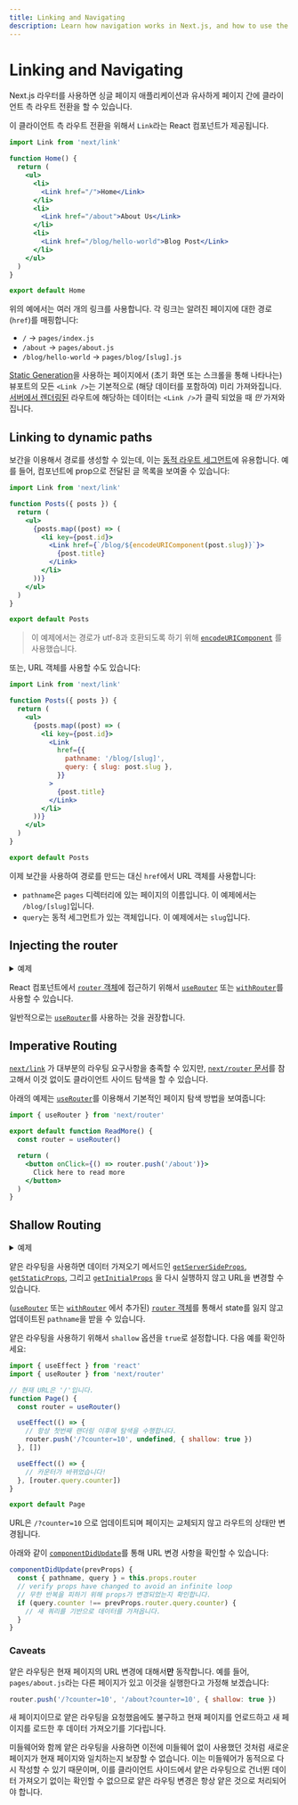 ```yaml
---
title: Linking and Navigating
description: Learn how navigation works in Next.js, and how to use the Link Component and `useRouter` hook.
---
```


# Linking and Navigating

Next.js 라우터를 사용하면 싱글 페이지 애플리케이션과 유사하게 페이지 간에 클라이언트 측 라우트 전환을 할 수 있습니다.

이 클라이언트 측 라우트 전환을 위해서 `Link`라는 React 컴포넌트가 제공됩니다.

```jsx
import Link from 'next/link'

function Home() {
  return (
    <ul>
      <li>
        <Link href="/">Home</Link>
      </li>
      <li>
        <Link href="/about">About Us</Link>
      </li>
      <li>
        <Link href="/blog/hello-world">Blog Post</Link>
      </li>
    </ul>
  )
}

export default Home
```

위의 예에서는 여러 개의 링크를 사용합니다. 각 링크는 알려진 페이지에 대한 경로(`href`)를 매핑합니다:

- `/` → `pages/index.js`
- `/about` → `pages/about.js`
- `/blog/hello-world` → `pages/blog/[slug].js`

[Static Generation](/docs/pages/building-your-application/data-fetching/get-static-props)을 사용하는 페이지에서 (초기 화면 또는 스크롤을 통해 나타나는) 뷰포트의 모든 `<Link />`는 기본적으로 (해당 데이터를 포함하여) 미리 가져와집니다. [서버에서 렌더링된](/docs/pages/building-your-application/data-fetching/get-server-side-props) 라우트에 해당하는 데이터는 `<Link />`가 클릭 되었을 때 _만_ 가져와집니다.

## Linking to dynamic paths

보간을 이용해서 경로를 생성할 수 있는데, 이는 [동적 라우트 세그먼트](/docs/pages/building-your-application/routing/dynamic-routes)에 유용합니다. 예를 들어, 컴포넌트에 prop으로 전달된 글 목록을 보여줄 수 있습니다:

```jsx
import Link from 'next/link'

function Posts({ posts }) {
  return (
    <ul>
      {posts.map((post) => (
        <li key={post.id}>
          <Link href={`/blog/${encodeURIComponent(post.slug)}`}>
            {post.title}
          </Link>
        </li>
      ))}
    </ul>
  )
}

export default Posts
```

> 이 예제에서는 경로가 utf-8과 호환되도록 하기 위해 [`encodeURIComponent`](https://developer.mozilla.org/docs/Web/JavaScript/Reference/Global_Objects/encodeURIComponent) 를 사용했습니다.

또는, URL 객체를 사용할 수도 있습니다:

```jsx
import Link from 'next/link'

function Posts({ posts }) {
  return (
    <ul>
      {posts.map((post) => (
        <li key={post.id}>
          <Link
            href={{
              pathname: '/blog/[slug]',
              query: { slug: post.slug },
            }}
          >
            {post.title}
          </Link>
        </li>
      ))}
    </ul>
  )
}

export default Posts
```

이제 보간을 사용하여 경로를 만드는 대신 `href`에서 URL 객체를 사용합니다:

- `pathname`은 `pages` 디렉터리에 있는 페이지의 이름입니다. 이 예제에서는 `/blog/[slug]`입니다.
- `query`는 동적 세그먼트가 있는 객체입니다. 이 예제에서는 `slug`입니다.

## Injecting the router

<details>
  <summary>예제</summary>

- [동적 라우팅](https://github.com/vercel/next.js/tree/canary/examples/dynamic-routing)

</details>

React 컴포넌트에서 [`router` 객체](/docs/pages/api-reference/functions/use-router#router-object)에 접근하기 위해서 [`useRouter`](/docs/pages/api-reference/functions/use-router) 또는 [`withRouter`](/docs/pages/api-reference/functions/use-router#withrouter)를 사용할 수 있습니다.

일반적으로는 [`useRouter`](/docs/pages/api-reference/functions/use-router)를 사용하는 것을 권장합니다.

## Imperative Routing

[`next/link`](/docs/pages/api-reference/components/link) 가 대부분의 라우팅 요구사항을 충족할 수 있지만, [`next/router` 문서](/docs/pages/api-reference/functions/use-router)를 참고해서 이것 없이도 클라이언트 사이드 탐색을 할 수 있습니다.

아래의 예제는 [`useRouter`](/docs/pages/api-reference/functions/use-router)를 이용해서 기본적인 페이지 탐색 방법을 보여줍니다:

```jsx
import { useRouter } from 'next/router'

export default function ReadMore() {
  const router = useRouter()

  return (
    <button onClick={() => router.push('/about')}>
      Click here to read more
    </button>
  )
}
```

## Shallow Routing

<details>
  <summary>예제</summary>

- [얕은 라우팅](https://github.com/vercel/next.js/tree/canary/examples/with-shallow-routing)

</details>

얕은 라우팅을 사용하면 데이터 가져오기 메서드인 [`getServerSideProps`](/docs/pages/building-your-application/data-fetching/get-server-side-props), [`getStaticProps`](/docs/pages/building-your-application/data-fetching/get-static-props), 그리고 [`getInitialProps`](/docs/pages/api-reference/functions/get-initial-props) 을 다시 실행하지 않고 URL을 변경할 수 있습니다.

([`useRouter`](/docs/pages/api-reference/functions/use-router) 또는 [`withRouter`](/docs/pages/api-reference/functions/use-router#withrouter) 에서 추가된) [`router` 객체](/docs/pages/api-reference/functions/use-router#router-object)를 통해서 state를 잃지 않고 업데이트된 `pathname`을 받을 수 있습니다.

얕은 라우팅을 사용하기 위해서 `shallow` 옵션을 `true`로 설정합니다. 다음 예를 확인하세요:

```jsx
import { useEffect } from 'react'
import { useRouter } from 'next/router'

// 현재 URL은 '/'입니다.
function Page() {
  const router = useRouter()

  useEffect(() => {
    // 항상 첫번째 랜더링 이후에 탐색을 수행합니다.
    router.push('/?counter=10', undefined, { shallow: true })
  }, [])

  useEffect(() => {
    // 카운터가 바뀌었습니다!
  }, [router.query.counter])
}

export default Page
```

URL은 `/?counter=10` 으로 업데이트되며 페이지는 교체되지 않고 라우트의 상태만 변경됩니다.

아래와 같이 [`componentDidUpdate`](https://react.dev/reference/react/Component#componentdidupdate)를 통해 URL 변경 사항을 확인할 수 있습니다:

```jsx
componentDidUpdate(prevProps) {
  const { pathname, query } = this.props.router
  // verify props have changed to avoid an infinite loop
  // 무한 반복을 피하기 위해 props가 변경되었는지 확인합니다.
  if (query.counter !== prevProps.router.query.counter) {
    // 새 쿼리를 기반으로 데이터를 가져옵니다.
  }
}
```

### Caveats

얕은 라우팅은 현재 페이지의 URL 변경에 대해서**만** 동작합니다. 예를 들어, `pages/about.js`라는 다른 페이지가 있고 이것을 실행한다고 가정해 보겠습니다:

```js
router.push('/?counter=10', '/about?counter=10', { shallow: true })
```

새 페이지이므로 얕은 라우팅을 요청했음에도 불구하고 현재 페이지를 언로드하고 새 페이지를 로드한 후 데이터 가져오기를 기다립니다.

미들웨어와 함께 얕은 라우팅을 사용하면 이전에 미들웨어 없이 사용했던 것처럼 새로운 페이지가 현재 페이지와 일치하는지 보장할 수 없습니다. 이는 미들웨어가 동적으로 다시 작성할 수 있기 때문이며, 이를 클라이언트 사이드에서 얕은 라우팅으로 건너뛴 데이터 가져오기 없이는 확인할 수 없으므로 얕은 라우팅 변경은 항상 얕은 것으로 처리되어야 합니다.
